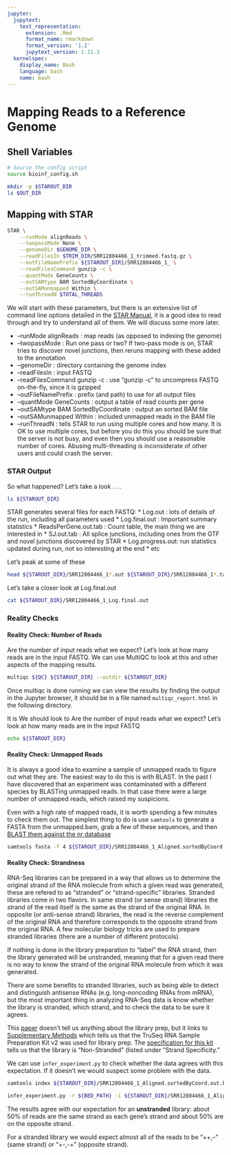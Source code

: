 ```yaml
---
jupyter:
  jupytext:
    text_representation:
      extension: .Rmd
      format_name: rmarkdown
      format_version: '1.2'
      jupytext_version: 1.11.3
  kernelspec:
    display_name: Bash
    language: bash
    name: bash
---
```


# Mapping Reads to a Reference Genome
<!---
** Add Intro Text***
-->

## Shell Variables

```bash
# Source the config script
source bioinf_config.sh

mkdir -p $STAROUT_DIR
ls $OUT_DIR
```

## Mapping with STAR


```bash
STAR \
    --runMode alignReads \
    --twopassMode None \
    --genomeDir $GENOME_DIR \
    --readFilesIn $TRIM_DIR/SRR12804466_1_trimmed.fastq.gz \
    --outFileNamePrefix ${STAROUT_DIR}/SRR12804466_1_ \
    --readFilesCommand gunzip -c \
    --quantMode GeneCounts \
    --outSAMtype BAM SortedByCoordinate \
    --outSAMunmapped Within \
    --runThreadN $TOTAL_THREADS
```

We will start with these parameters, but there is an extensive list of command line options detailed in the [STAR Manual](https://github.com/alexdobin/STAR/blob/master/doc/STARmanual.pdf), it is a good idea to read through and try to understand all of them.  We will discuss some more later.

* --runMode alignReads : map reads (as opposed to indexing the genome)
* --twopassMode : Run one pass or two? If two-pass mode is on, STAR tries to discover novel junctions, then reruns mapping with these added to the annotation
* --genomeDir : directory containing the genome index
* --readFilesIn : input FASTQ
* --readFilesCommand gunzip -c : use "gunzip -c" to uncompress FASTQ on-the-fly, since it is gzipped
* --outFileNamePrefix : prefix (and path) to use for all output files
* --quantMode GeneCounts : output a table of read counts per gene
* --outSAMtype BAM SortedByCoordinate : output an sorted BAM file
* --outSAMunmapped Within : included unmapped reads in the BAM file
* --runThreadN : tells STAR to run using multiple cores and how many. It is OK to use multiple cores, but before you do this you should be sure that the server is not busy, and even then you should use a reasonable number of cores.  Abusing multi-threading is inconsiderate of other users and could crash the server.


### STAR Output
So what happened? Let's take a look . . .

```bash
ls ${STAROUT_DIR}
```

STAR generates several files for each FASTQ:
* Log.out : lots of details of the run, including all parameters used
* Log.final.out : Important summary statistics
* ReadsPerGene.out.tab : Count table, the main thing we are interested in
* SJ.out.tab : All splice junctions, including ones from the GTF and novel junctions discovered by STAR
* Log.progress.out: run statistics updated during run, not so interesting at the end
* etc

Let's peak at some of these

```bash
head ${STAROUT_DIR}/SRR12804466_1*.out ${STAROUT_DIR}/SRR12804466_1*.tab
```

Let's take a closer look at Log.final.out

```bash
cat ${STAROUT_DIR}/SRR12804466_1_Log.final.out
```

### Reality Checks

#### Reality Check: Number of Reads
Are the number of input reads what we expect? Let's look at how many reads are in the input FASTQ.  We can use MultiQC to look at this and other aspects of the mapping results.

```bash
multiqc ${QC} ${STAROUT_DIR} --outdir ${STAROUT_DIR}
```

Once multiqc is done running we can view the results by finding the output in the Jupyter browser, it should be in a file named `multiqc_report.html` in the following directory.

It is 
We should look to Are the number of input reads what we expect? Let's look at how many reads are in the input FASTQ

```bash
echo ${STAROUT_DIR}
```

#### Reality Check: Unmapped Reads
It is always a good idea to examine a sample of unmapped reads to figure out what they are. The easiest way to do this is with BLAST.  In the past I have discovered that an experiment was contaminated with a different species by BLASTing unmapped reads.  In that case there were a large number of unmapped reads, which raised my suspicions.

Even with a high rate of mapped reads, it is worth spending a few minutes to check them out.  The simplest thing to do is use `samtools` to generate a FASTA from the unmapped.bam, grab a few of these sequences, and then [BLAST them against the nr database](https://blast.ncbi.nlm.nih.gov/Blast.cgi?PROGRAM=blastn&PAGE_TYPE=BlastSearch&LINK_LOC=blasthome)

```bash
samtools fasta -f 4 ${STAROUT_DIR}/SRR12804466_1_Aligned.sortedByCoord.out.bam | head -n20
```

<!-- #region -->
#### Reality Check: Strandness
RNA-Seq libraries can be prepared in a way that allows us to determine the original strand of the RNA molecule from which a given read was generated, these are refered to as "stranded" or "strand-specific" libraries. Stranded libraries come in two flavors. In same strand (or sense strand) libraries the strand of the read itself is the same as the strand of the original RNA. In opposite (or anti-sense strand) libraries, the read is the reverse complement of the original RNA and therefore corresponds to the opposite strand from the original RNA. A few molecular biology tricks are used to prepare stranded libraries (there are a number of different protocols). 

If nothing is done in the library preparation to "label" the RNA strand, then the library generated will be unstranded, meaning that for a given read there is no way to know the strand of the original RNA molecule from which it was generated.

There are some benefits to stranded libraries, such as being able to detect and distinguish antisense RNAs (e.g. long-noncoding RNAs from mRNA), but the most important thing in analyzing RNA-Seq data is know whether the library is stranded, which strand, and to check the data to be sure it agrees. 

This [paper](https://pubmed.ncbi.nlm.nih.gov/33597266/) doesn't tell us anything about the library prep, but it links to [Supplementary Methods](https://www.ncbi.nlm.nih.gov/pmc/articles/PMC8130008/bin/NIHMS1696940-supplement-Supplemental_material_Fin.docx) which tells us that the TruSeq RNA Sample Preparation Kit v2 was used for library prep. The [specification for this kit](https://www.illumina.com/products/by-type/sequencing-kits/library-prep-kits/truseq-rna-v2.html) tells us that the library is "Non-Stranded" (listed under "Strand Specificity." 


We can use `infer_experiment.py` to check whether the data agrees with this expectation. If it doesn't we would suspect some problem with the data.

<!---  

# Picard CollectRnaSeqMetrics

`PicardCommandLine CollectRnaSeqMetrics I=/star_output/Aligned.sortedByCoord.out.bam O=/picard_output/RNA_Metrics.txt REF_FLAT=genome.refFlat STRAND=FIRST_READ_TRANSCRIPTION_STRAND RIBOSOMAL_INTERVALS=genome.intervalList`
-->
<!-- #endregion -->

```bash
samtools index ${STAROUT_DIR}/SRR12804466_1_Aligned.sortedByCoord.out.bam
```

```bash
infer_experiment.py -r ${BED_PATH} -i ${STAROUT_DIR}/SRR12804466_1_Aligned.sortedByCoord.out.bam
```

The results agree with our expectation for an **unstranded** library: about 50% of reads are the same strand as each gene's strand and about 50% are on the opposite strand. 

For a stranded library we would expect almost all of the reads to be "++,--" (same strand) or "+-,-+" (opposite strand).
